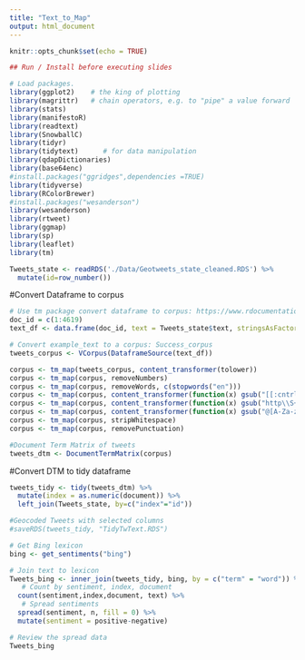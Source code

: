 ```yaml
---
title: "Text_to_Map"
output: html_document
---
```


```r
knitr::opts_chunk$set(echo = TRUE)
```


```r
## Run / Install before executing slides

# Load packages.
library(ggplot2)    # the king of plotting 
library(magrittr)   # chain operators, e.g. to "pipe" a value forward
library(stats)
library(manifestoR)
library(readtext)
library(SnowballC)
library(tidyr)
library(tidytext)      # for data manipulation 
library(qdapDictionaries)
library(base64enc)
#install.packages("ggridges",dependencies =TRUE)
library(tidyverse)
library(RColorBrewer)
#install.packages("wesanderson")
library(wesanderson)
library(rtweet)
library(ggmap)
library(sp)
library(leaflet)
library(tm)
```

```r
Tweets_state <- readRDS('./Data/Geotweets_state_cleaned.RDS') %>% 
  mutate(id=row_number())
```

#Convert Dataframe to corpus
```r
# Use tm package convert dataframe to corpus: https://www.rdocumentation.org/packages/tm/versions/0.7-8/topics/DataframeSource
doc_id = c(1:4619)
text_df <- data.frame(doc_id, text = Tweets_state$text, stringsAsFactors = FALSE)

# Convert example_text to a corpus: Success_corpus
tweets_corpus <- VCorpus(DataframeSource(text_df))

corpus <- tm_map(tweets_corpus, content_transformer(tolower))
corpus <- tm_map(corpus, removeNumbers)
corpus <- tm_map(corpus, removeWords, c(stopwords("en")))
corpus <- tm_map(corpus, content_transformer(function(x) gsub("[[:cntrl:]]", "", x))) #remove control characters 
corpus <- tm_map(corpus, content_transformer(function(x) gsub("http\\S+", "", x))) #remove website addresses
corpus <- tm_map(corpus, content_transformer(function(x) gsub("@[A-Za-z0-9]+", "", x))) #remove mentions in text
corpus <- tm_map(corpus, stripWhitespace)
corpus <- tm_map(corpus, removePunctuation)

#Document Term Matrix of tweets
tweets_dtm <- DocumentTermMatrix(corpus)
```

#Convert DTM to tidy dataframe
```r
tweets_tidy <- tidy(tweets_dtm) %>% 
  mutate(index = as.numeric(document)) %>% 
  left_join(Tweets_state, by=c("index"="id"))
```

```r
#Geocoded Tweets with selected columns
#saveRDS(tweets_tidy, "TidyTwText.RDS")
```

```r
# Get Bing lexicon
bing <- get_sentiments("bing")

# Join text to lexicon
Tweets_bing <- inner_join(tweets_tidy, bing, by = c("term" = "word")) %>%
   # Count by sentiment, index, document
  count(sentiment,index,document, text) %>%
   # Spread sentiments
  spread(sentiment, n, fill = 0) %>%
  mutate(sentiment = positive-negative) 

# Review the spread data
Tweets_bing
```